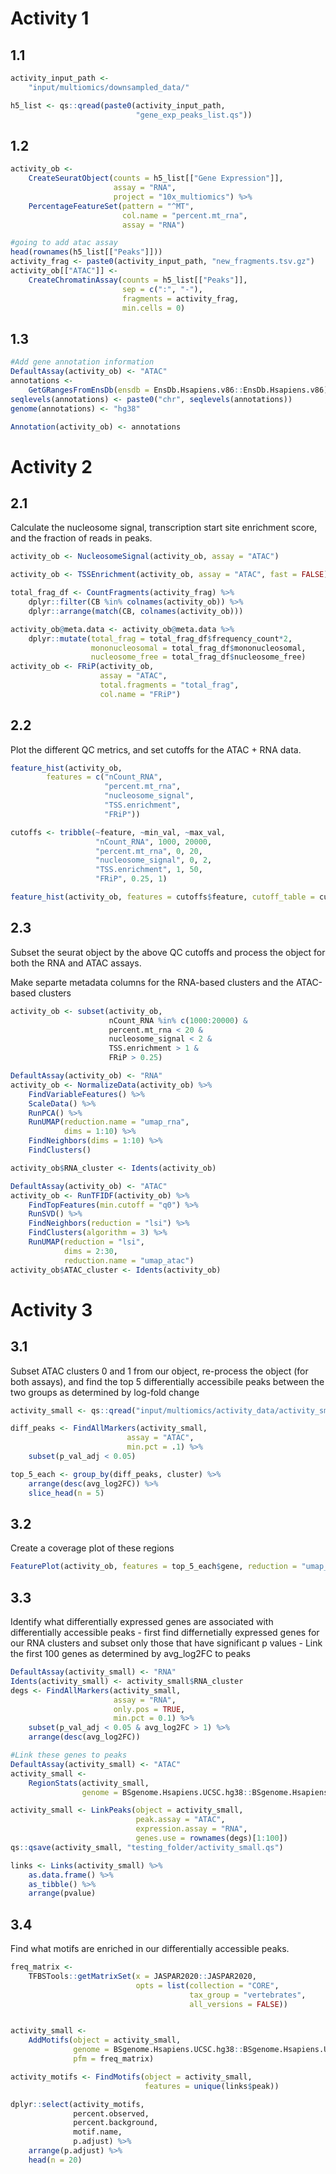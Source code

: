 # Activity 1

## 1.1

```r
activity_input_path <-
    "input/multiomics/downsampled_data/"

h5_list <- qs::qread(paste0(activity_input_path,
                            "gene_exp_peaks_list.qs"))
```

## 1.2

```r
activity_ob <-
    CreateSeuratObject(counts = h5_list[["Gene Expression"]],
                       assay = "RNA",
                       project = "10x_multiomics") %>%
    PercentageFeatureSet(pattern = "^MT",
                         col.name = "percent.mt_rna",
                         assay = "RNA")

#going to add atac assay
head(rownames(h5_list[["Peaks"]]))
activity_frag <- paste0(activity_input_path, "new_fragments.tsv.gz")
activity_ob[["ATAC"]] <-
    CreateChromatinAssay(counts = h5_list[["Peaks"]],
                         sep = c(":", "-"),
                         fragments = activity_frag,
                         min.cells = 0)
```

## 1.3

```r
#Add gene annotation information
DefaultAssay(activity_ob) <- "ATAC"
annotations <-
    GetGRangesFromEnsDb(ensdb = EnsDb.Hsapiens.v86::EnsDb.Hsapiens.v86)
seqlevels(annotations) <- paste0("chr", seqlevels(annotations))
genome(annotations) <- "hg38"

Annotation(activity_ob) <- annotations
```

# Activity 2

## 2.1

Calculate the nucleosome signal, transcription start site enrichment score, and the fraction of reads in peaks.

```r
activity_ob <- NucleosomeSignal(activity_ob, assay = "ATAC")

activity_ob <- TSSEnrichment(activity_ob, assay = "ATAC", fast = FALSE)

total_frag_df <- CountFragments(activity_frag) %>%
    dplyr::filter(CB %in% colnames(activity_ob)) %>%
    dplyr::arrange(match(CB, colnames(activity_ob)))

activity_ob@meta.data <- activity_ob@meta.data %>%
    dplyr::mutate(total_frag = total_frag_df$frequency_count*2,
                  mononucleosomal = total_frag_df$mononucleosomal,
                  nucleosome_free = total_frag_df$nucleosome_free)
activity_ob <- FRiP(activity_ob,
                    assay = "ATAC",
                    total.fragments = "total_frag",
                    col.name = "FRiP")
```

## 2.2

Plot the different QC metrics, and set cutoffs for the ATAC + RNA data.

```r
feature_hist(activity_ob,
        features = c("nCount_RNA",
                     "percent.mt_rna",
                     "nucleosome_signal",
                     "TSS.enrichment",
                     "FRiP"))

cutoffs <- tribble(~feature, ~min_val, ~max_val,
                   "nCount_RNA", 1000, 20000,
                   "percent.mt_rna", 0, 20,
                   "nucleosome_signal", 0, 2,
                   "TSS.enrichment", 1, 50,
                   "FRiP", 0.25, 1)

feature_hist(activity_ob, features = cutoffs$feature, cutoff_table = cutoffs)
```

## 2.3

Subset the seurat object by the above QC cutoffs and process the object for both the RNA and ATAC assays.

Make separte metadata columns for the RNA-based clusters and the ATAC-based clusters

```r
activity_ob <- subset(activity_ob,
                      nCount_RNA %in% c(1000:20000) &
                      percent.mt_rna < 20 &
                      nucleosome_signal < 2 &
                      TSS.enrichment > 1 &
                      FRiP > 0.25)

DefaultAssay(activity_ob) <- "RNA"
activity_ob <- NormalizeData(activity_ob) %>%
    FindVariableFeatures() %>%
    ScaleData() %>%
    RunPCA() %>%
    RunUMAP(reduction.name = "umap_rna",
            dims = 1:10) %>%
    FindNeighbors(dims = 1:10) %>%
    FindClusters()

activity_ob$RNA_cluster <- Idents(activity_ob)

DefaultAssay(activity_ob) <- "ATAC"
activity_ob <- RunTFIDF(activity_ob) %>%
    FindTopFeatures(min.cutoff = "q0") %>%
    RunSVD() %>%
    FindNeighbors(reduction = "lsi") %>%
    FindClusters(algorithm = 3) %>%
    RunUMAP(reduction = "lsi",
            dims = 2:30,
            reduction.name = "umap_atac")
activity_ob$ATAC_cluster <- Idents(activity_ob)
```

# Activity 3

## 3.1

Subset ATAC clusters 0 and 1 from our object, re-process the object (for both assays), and find the top 5 differentially accessibile peaks between the two groups as determined by log-fold change

```r
activity_small <- qs::qread("input/multiomics/activity_data/activity_small.qs")

diff_peaks <- FindAllMarkers(activity_small,
                          assay = "ATAC",
                          min.pct = .1) %>%
    subset(p_val_adj < 0.05)

top_5_each <- group_by(diff_peaks, cluster) %>%
    arrange(desc(avg_log2FC)) %>%
    slice_head(n = 5)
```

## 3.2

Create a coverage plot of these regions
```r
FeaturePlot(activity_ob, features = top_5_each$gene, reduction = "umap_atac")
```

## 3.3

Identify what differentially expressed genes are associated with differentially accessible peaks
    - first find differnetially expressed genes for our RNA clusters and subset only those that have significant p values
    - Link the first 100 genes as determined by avg_log2FC to peaks

```r
DefaultAssay(activity_small) <- "RNA"
Idents(activity_small) <- activity_small$RNA_cluster
degs <- FindAllMarkers(activity_small,
                       assay = "RNA",
                       only.pos = TRUE,
                       min.pct = 0.1) %>%
    subset(p_val_adj < 0.05 & avg_log2FC > 1) %>%
    arrange(desc(avg_log2FC))

#Link these genes to peaks
DefaultAssay(activity_small) <- "ATAC"
activity_small <-
    RegionStats(activity_small,
                genome = BSgenome.Hsapiens.UCSC.hg38::BSgenome.Hsapiens.UCSC.hg38)

activity_small <- LinkPeaks(object = activity_small,
                            peak.assay = "ATAC",
                            expression.assay = "RNA",
                            genes.use = rownames(degs)[1:100])
qs::qsave(activity_small, "testing_folder/activity_small.qs")

links <- Links(activity_small) %>%
    as.data.frame() %>%
    as_tibble() %>%
    arrange(pvalue)
```

## 3.4

Find what motifs are enriched in our differentially accessible peaks.

```r
freq_matrix <-
    TFBSTools::getMatrixSet(x = JASPAR2020::JASPAR2020,
                            opts = list(collection = "CORE",
                                        tax_group = "vertebrates",
                                        all_versions = FALSE))


activity_small <-
    AddMotifs(object = activity_small,
              genome = BSgenome.Hsapiens.UCSC.hg38::BSgenome.Hsapiens.UCSC.hg38,
              pfm = freq_matrix)

activity_motifs <- FindMotifs(object = activity_small,
                              features = unique(links$peak))

dplyr::select(activity_motifs,
              percent.observed,
              percent.background,
              motif.name,
              p.adjust) %>%
    arrange(p.adjust) %>%
    head(n = 20)

```